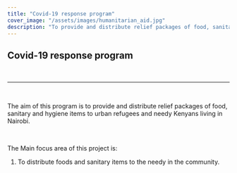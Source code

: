 ---
title: "Covid-19 response program"
cover_image: "/assets/images/humanitarian_aid.jpg"
description: "To provide and distribute relief packages of food, sanitary and hygiene items to urban refugees and needy Kenyans living in Nairobi"
---

## **Covid-19 response program**

<br/>

---

<br/>

The aim of this program is to provide and distribute relief packages of food, sanitary and hygiene items to urban refugees and needy Kenyans living in Nairobi.

<br/>

The Main focus area of this project is:

1. To distribute foods and sanitary items to the needy in the community.
